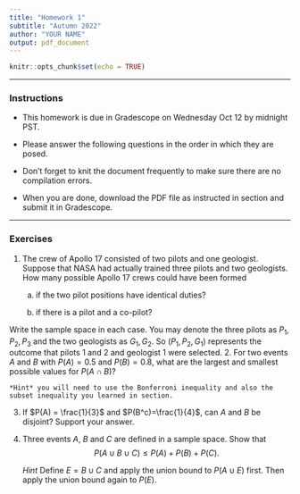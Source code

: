 ```yaml
---
title: "Homework 1"
subtitle: "Autumn 2022"
author: "YOUR NAME"
output: pdf_document
---
```


```r
knitr::opts_chunk$set(echo = TRUE)
```

* * * 

### Instructions

- This homework is due in Gradescope on Wednesday Oct 12 by midnight PST.

- Please answer the following questions in the order in which they are posed. 

- Don't forget to knit the document frequently to make sure there are no compilation errors. 

- When you are done, download the PDF file as instructed in section and submit it in Gradescope. 

* * *


### Exercises 

1. The	crew	of	Apollo	17	consisted	of	two	pilots	and	one	geologist.	Suppose	that	 NASA	had	actually	trained	three	pilots	and	two	geologists.	How	many	possible	Apollo 17 crews	could	have	been	formed	

    a. 	if	the	two	pilot	positions	have	identical	duties?	
    
    b. if	there	is	a	pilot	and	a	co-pilot?	

Write the sample space in each case. You may denote the three pilots as $P_1, P_2, P_3$ and the two geologists as $G_1, G_2$. So $(P_1, P_2, G_1)$ represents the outcome that pilots 1 and 2 and geologist 1 were selected.
2.  For two events $A$ and $B$ with $P(A)=0.5$ and $P(B)=0.8$, what are the largest and smallest possible values for $P(A \cap B)$? 

    *Hint* you will need to use the Bonferroni inequality and also the subset inequality you learned in section.


3.  If $P(A) = \frac{1}{3}$ and $P(B^c)=\frac{1}{4}$, can $A$ and $B$ be disjoint? Support your answer.

4.  Three events $A$, $B$ and $C$ are defined in a sample space. Show that 
$$P(A \cup B \cup C) \leq P(A) + P(B) + P(C).$$ 
   
    *Hint* Define $E = B \cup C$ and apply the union bound to $P(A \cup E)$ first. Then apply the union bound again to $P(E)$. 
    
 